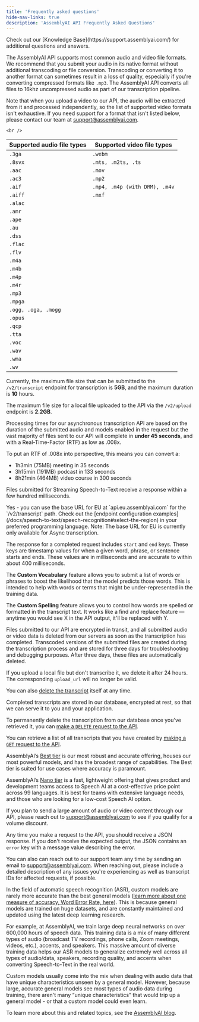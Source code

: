 ```yaml
---
title: 'Frequently asked questions'
hide-nav-links: true
description: 'AssemblyAI API Frequently Asked Questions'
---
```


<Warning title="Need more help?">
Check out our [Knowledge Base](https://support.assemblyai.com/) for additional questions and answers.
</Warning>

<Accordion title="What file types are supported by the AssemblyAI API? Are there recommended formats?" theme="dark" iconColor="white">
  
The AssemblyAI API supports most common audio and video file formats. We recommend that you submit your audio in its native format without additional transcoding or file conversion. Transcoding or converting it to another format can sometimes result in a loss of quality, especially if you're converting compressed formats like `.mp3`. The AssemblyAI API converts all files to 16khz uncompressed audio as part of our transcription pipeline.

Note that when you upload a video to our API, the audio will be extracted from it and processed independently, so the list of supported video formats isn't exhaustive. If you need support for a format that isn't listed below, please contact our team at [support@assemblyai.com](mailto:support@assemblyai.com).

    <br />
    
| Supported audio file types | Supported video file types |
| -------------------------- | -------------------------- |
| `.3ga` | `.webm` |
| `.8svx` | `.mts, .m2ts, .ts` |
| `.aac` | `.mov` |
| `.ac3` | `.mp2` |
| `.aif` | `.mp4, .m4p (with DRM), .m4v` |
| `.aiff` | `.mxf` |
| `.alac` | |
| `.amr` | |
| `.ape` | |
| `.au` | |
| `.dss` | |  
| `.flac` | |
| `.flv` | |
| `.m4a` | |
| `.m4b` | |
| `.m4p` | |
| `.m4r` | |
| `.mp3` | |
| `.mpga` | |
| `.ogg, .oga, .mogg` | |
| `.opus` | |
| `.qcp` | |
| `.tta` | |
| `.voc` | |
| `.wav` | |
| `.wma` | |
| `.wv` | |

</Accordion>

<Accordion title="What are the API limits on file size or file duration?" theme="dark" iconColor="white" >
  
Currently, the maximum file size that can be submitted to the `/v2/transcript` endpoint for transcription is **5GB**, and the maximum duration is **10** hours.

The maximum file size for a local file uploaded to the API via the `/v2/upload` endpoint is **2.2GB**.

  </Accordion>

<Accordion title="How long does transcription take?" theme="dark" iconColor="white" >
  
Processing times for our asynchronous transcription API are based on the duration of the submitted audio and models enabled in the request but the vast majority of files sent to our API will complete in **under 45 seconds**, and with a Real-Time-Factor (RTF) as low as .008x.

To put an RTF of .008x into perspective, this means you can convert a:

- 1h3min (75MB) meeting in 35 seconds
- 3h15min (191MB) podcast in 133 seconds
- 8h21min (464MB) video course in 300 seconds

Files submitted for Streaming Speech-to-Text receive a response within a few hundred milliseconds.

</Accordion>

<Accordion title="Do you have an EU endpoint?">
  Yes - you can use the base URL for EU at `api.eu.assemblyai.com` for the `/v2/transcript` path. Check out the [endpoint configuration examples](/docs/speech-to-text/speech-recognition#select-the-region) in your preferred programming language. Note: The base URL for EU is currently only available for Async transcription.
</Accordion>

<Accordion title="Can I get timestamps for individual words? How do timestamps work?" theme="dark" iconColor="white" >
  
The response for a completed request includes `start` and `end` keys. These keys are timestamp values for when a given word, phrase, or sentence starts and ends. These values are in milliseconds and are accurate to within about 400 milliseconds.

  </Accordion>

<Accordion title="How do the Custom Vocabulary and Custom Spelling features work?" theme="dark" iconColor="white" >
  
The **Custom Vocabulary** feature allows you to submit a list of words or phrases to boost the likelihood that the model predicts those words. This is intended to help with words or terms that might be under-represented in the training data.

The **Custom Spelling** feature allows you to control how words are spelled or formatted in the transcript text. It works like a find and replace feature — anytime you would see X in the API output, it'll be replaced with Y.

  </Accordion>

<Accordion title="How long are audio or video files submitted to the API stored?" theme="dark" iconColor="white" >

Files submitted to our API are encrypted in transit, and all submitted audio or video data is deleted from our servers as soon as the transcription has completed. Transcoded versions of the submitted files are created during the transcription process and are stored for three days for troubleshooting and debugging purposes. After three days, these files are automatically deleted.

If you upload a local file but don't transcribe it, we delete it after 24 hours. The corresponding `upload_url` will no longer be valid.

You can also [delete the transcript](https://assemblyai.com/docs/api-reference/transcripts/delete) itself at any time.

  </Accordion>

<Accordion title="Can completed transcripts be deleted?" theme="dark" iconColor="white" >
  
Completed transcripts are stored in our database, encrypted at rest, so that we can serve it to you and your application.

To permanently delete the transcription from our database once you've retrieved it, you can [make a `DELETE` request to the API](https://assemblyai.com/docs/api-reference/transcripts/delete).

  </Accordion>

<Accordion title="Can I get a list of all transcripts I have created?" theme="dark" iconColor="white" >

You can retrieve a list of all transcripts that you have created by [making a `GET` request to the API](https://assemblyai.com/docs/api-reference/transcripts/list).

</Accordion>

<Accordion title="What's the difference between the Speech-to-Text tiers?" theme="dark" iconColor="white" >

AssemblyAI’s [Best tier](/docs/speech-to-text/speech-recognition#select-the-speech-model-with-best-and-nano) is our most robust and accurate offering, houses our most powerful models, and has the broadest range of capabilities. The Best tier is suited for use cases where accuracy is paramount.

AssemblyAI’s [Nano tier](/docs/speech-to-text/speech-recognition#select-the-speech-model-with-best-and-nano) is a fast, lightweight offering that gives product and development teams access to Speech AI at a cost-effective price point across 99 languages. It is best for teams with extensive language needs, and those who are looking for a low-cost Speech AI option.

</Accordion>

<Accordion title="Do you offer any discounts on pricing?" theme="dark" iconColor="white" >

If you plan to send a large amount of audio or video content through our API, please reach out to [support@assemblyai.com](mailto:support@assemblyai.com) to see if you qualify for a volume discount.

</Accordion>

<Accordion title="How can I get more information about an error? How do I contact support?" theme="dark" iconColor="white" >
  
Any time you make a request to the API, you should receive a JSON response. If you don't receive the expected output, the JSON contains an `error` key with a message value describing the error.

You can also can reach out to our support team any time by sending an email to [support@assemblyai.com](mailto:support@assemblyai.com). When reaching out, please include a detailed description of any issues you're experiencing as well as transcript IDs for affected requests, if possible.

  </Accordion>

<Accordion title="How do custom speech recognition models compare with general models?" theme="dark" iconColor="white" >
  
In the field of automatic speech recognition (ASR), custom models are rarely more accurate than the best general models ([learn more about one measure of accuracy, Word Error Rate, here](https://www.assemblyai.com/blog/word-error-rate/)). This is because general models are trained on huge datasets, and are constantly maintained and updated using the latest deep learning research.

For example, at AssemblyAI, we train large deep neural networks on over 600,000 hours of speech data. This training data is a mix of many different types of audio (broadcast TV recordings, phone calls, Zoom meetings, videos, etc.), accents, and speakers. This massive amount of diverse training data helps our ASR models to generalize extremely well across all types of audio/data, speakers, recording quality, and accents when converting Speech-to-Text in the real world.

Custom models usually come into the mix when dealing with audio data that have unique characteristics unseen by a general model. However, because large, accurate general models see most types of audio data during training, there aren't many “unique characteristics” that would trip up a general model - or that a custom model could even learn.

To learn more about this and related topics, see the [AssemblyAI blog](https://www.assemblyai.com/blog/do-i-need-a-custom-speech-recognition-model/).

  </Accordion>




